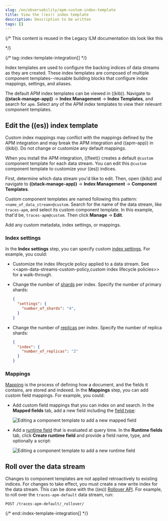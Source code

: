 ```yaml
---
slug: /en/observability/apm-custom-index-template
title: View the ((es)) index template
description: Description to be written
tags: []
---
```


{/*
This content is reused in the Legacy ILM documentation
ids look like this
<span id="name-name{append_legacy}"></span>

*/}

<div id="apm-custom-index-template"></div>


{/* tag::index-template-integration[] */}

Index templates are used to configure the backing indices of data streams as they are created.
These index templates are composed of multiple component templates--reusable building blocks
that configure index mappings, settings, and aliases.

The default APM index templates can be viewed in ((kib)).
Navigate to **((stack-manage-app))** → **Index Management** → **Index Templates**, and search for `apm`.
Select any of the APM index templates to view their relevant component templates.

<div id="index-template-view{append_legacy}"></div>

## Edit the ((es)) index template

<DocCallOut title="Warning" color="warning">
Custom index mappings may conflict with the mappings defined by the APM integration
and may break the APM integration and ((apm-app)) in ((kib)).
Do not change or customize any default mappings.
</DocCallOut>

When you install the APM integration, ((fleet)) creates a default `@custom` component template for each data stream.
You can edit this `@custom` component template to customize your ((es)) indices.

First, determine which <DocLink slug="/en/observability/apm-data-streams">data stream</DocLink> you'd like to edit.
Then, open ((kib)) and navigate to **((stack-manage-app))** → **Index Management** → **Component Templates**.

Custom component templates are named following this pattern: `<name_of_data_stream>@custom`.
Search for the name of the data stream, like `traces-apm`, and select its custom component template.
In this example, that'd be, `traces-apm@custom`.
Then click **Manage** → **Edit**.

Add any custom metadata, index settings, or mappings.

<div id="apm-custom-index-template-index-settings"></div>

### Index settings

In the **Index settings** step, you can specify custom [index settings](((ref))/index-modules.html#index-modules-settings).
For example, you could:

* Customize the index lifecycle policy applied to a data stream.
    See \<\<apm-data-streams-custom-policy,custom index lifecycle policies>> for a walk-through.

* Change the number of [shards](((ref))/scalability.html) per index.
    Specify the number of primary shards:

    ```json
    {
      "settings": {
        "number_of_shards": "4",
      }
    }
    ```

* Change the number of [replicas](((ref))/docs-replication.html) per index.
    Specify the number of replica shards:

    ```json
    {
      "index": {
        "number_of_replicas": "2"
      }
    }
    ```

<div id="apm-custom-index-template-mappings"></div>

### Mappings

[Mapping](((ref))/mapping.html) is the process of defining how a document, and the fields it contains, are stored and indexed.
In the **Mappings** step, you can add custom field mappings.
For example, you could:

* Add custom field mappings that you can index on and search.
    In the **Mapped fields** tab, add a new field including the [field type](((ref))/mapping-types.html):

    ![Editing a component template to add a new mapped field](images/custom-index-template-mapped-fields.png)

* Add a [runtime field](((ref))/runtime.html) that is evaluated at query time.
    In the **Runtime fields** tab, click **Create runtime field** and provide a field name,
    type, and optionally a script:

    ![Editing a component template to add a new runtime field](images/custom-index-template-runtime-fields.png)

<div id="apm-custom-index-template-rollover"></div>

## Roll over the data stream

Changes to component templates are not applied retroactively to existing indices.
For changes to take effect, you must create a new write index for the data stream.
This can be done with the ((es)) [Rollover API](((ref))/indices-rollover-index.html).
For example, to roll over the `traces-apm-default` data stream, run:

```console
POST /traces-apm-default/_rollover/
```

{/* end::index-template-integration[] */}
